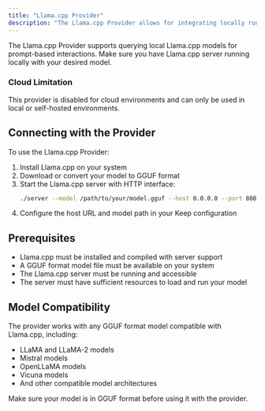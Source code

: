 ```yaml
---
title: "Llama.cpp Provider"
description: "The Llama.cpp Provider allows for integrating locally running Llama.cpp models into Keep."
---
```


<Tip>
  The Llama.cpp Provider supports querying local Llama.cpp models for prompt-based
  interactions. Make sure you have Llama.cpp server running locally with your desired model.
</Tip>

### **Cloud Limitation**
This provider is disabled for cloud environments and can only be used in local or self-hosted environments.

<AutoGeneratedSnippet />

## Connecting with the Provider

To use the Llama.cpp Provider:

1. Install Llama.cpp on your system
2. Download or convert your model to GGUF format
3. Start the Llama.cpp server with HTTP interface:
   ```bash
   ./server --model /path/to/your/model.gguf --host 0.0.0.0 --port 8080
   ```
4. Configure the host URL and model path in your Keep configuration

## Prerequisites

- Llama.cpp must be installed and compiled with server support
- A GGUF format model file must be available on your system
- The Llama.cpp server must be running and accessible
- The server must have sufficient resources to load and run your model

## Model Compatibility

The provider works with any GGUF format model compatible with Llama.cpp, including:
- LLaMA and LLaMA-2 models
- Mistral models
- OpenLLaMA models
- Vicuna models
- And other compatible model architectures

Make sure your model is in GGUF format before using it with the provider.